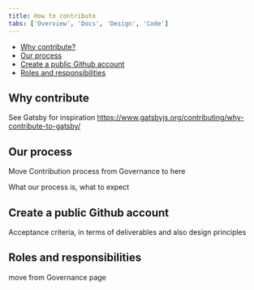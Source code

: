 ```yaml
---
title: How to contribute
tabs: ['Overview', 'Docs', 'Design', 'Code']
---
```


<AnchorLinks>

- [Why contribute?](#why-contribute)
- [Our process](#our-process)
- [Create a public Github account](#create-a-public-github-account)
- [Roles and responsibilities](#roles-and-responsibilities)


</AnchorLinks>


## Why contribute

See Gatsby for inspiration https://www.gatsbyjs.org/contributing/why-contribute-to-gatsby/

## Our process
Move Contribution process from Governance to here

What our process is, what to expect

## Create a public Github account

Acceptance criteria, in terms of deliverables and also design principles

## Roles and responsibilities 

move from Governance page


